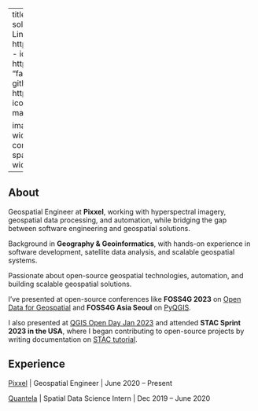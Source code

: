 ::: .column-screen-left

---
title: "Dimple Jain"
about:
  template: solana
  links:
    - icon: linkedin
      text: LinkedIn
      href: https://www.linkedin.com/in/jaindimple
    - icon: fontawesome
      text: X
      href: https://x.com/jaindimple95?s=21
      icon: "fa-brands fa-x-twitter"
    - icon: github
      text: Github
      href: https://github.com/Dimplejain23
    - icon: envelope
      text: Email
      href: mailto:jain23dimple@gmail.com

image: images/profile.png
image-width: 12px
image-shape: rounded
comments: false
format:
  html:
    theme: spacelab
    page-layout: full
    grid:
      body-width: 850px
---


## About

Geospatial Engineer at **Pixxel**, working with hyperspectral imagery, geospatial data processing, and automation, while bridging the gap between software engineering and geospatial solutions.

Background in **Geography & Geoinformatics**, with hands-on experience in software development, satellite data analysis, and scalable geospatial systems.

Passionate about open-source geospatial technologies, automation, and building scalable geospatial solutions.

I've presented at open-source conferences like **FOSS4G 2023** on [Open Data for Geospatial](https://youtu.be/nKxouMKOJjk?si=A0YmiKOCbwPSDidb) and **FOSS4G Asia Seoul** on [PyQGIS](https://talks.osgeo.org/foss4g-asia-2023/talk/8KDVRF/).

I also presented at [QGIS Open Day Jan 2023](https://www.youtube.com/watch?v=eqIwEyuqH-Q) and attended **STAC Sprint 2023 in the USA**, where I began contributing to open-source projects by writing documentation on [STAC tutorial](https://github.com/jaiindimple/stac-site).

## Experience

[Pixxel](https://www.pixxel.space/) | Geospatial Engineer | June 2020 – Present

[Quantela](https://www.quantela.com/) | Spatial Data Science Intern | Dec 2019 – June 2020


:::
